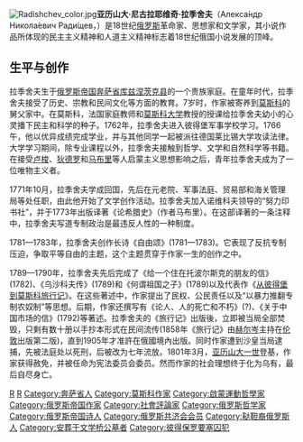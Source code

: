 {{unreferenced|time=2010-07-10T00:48:32+00:00}}
[[File:Radishchev_color.jpg|right]]'''亚历山大·尼古拉耶维奇·拉季舍夫'''（Алекса́ндр Никола́евич Ради́щев，{{bd|1749年|8月31日|1802年|9月24日|CatIdx=R}}）是18世纪[[俄罗斯|俄罗斯]]革命家、思想家和文学家，其小说作品所体现的民主主义精神和人道主义精神标志着18世纪俄国小说发展的顶峰。

== 生平与创作 ==
拉季舍夫生于[[俄罗斯帝国|俄罗斯帝国]][[奔萨省|奔萨省]][[库兹涅茨基区_(奔萨州)|库兹涅茨克县]]的一个贵族家庭。在童年时代，拉季舍夫接受了历史、宗教和民间文化等方面的教育。7岁时，作家被寄养到[[莫斯科|莫斯科]]的舅父家中。在莫斯科，法国家庭教师和[[莫斯科大学|莫斯科大学]]教授的授课给拉季舍夫幼小的心灵播下民主和科学的种子。1762年，拉季舍夫进入彼得堡军事学校学习。1766午，他以优异成绩完成学业，并与其他同学一起被派往德国莱比锡大学攻读法律。大学学习期间，除专业课程以外，拉季舍夫接触到哲学、文学和自然科学等书籍。在接受[[让-雅克·卢梭|卢梭]]、[[德尼·狄德罗|狄德罗]]和[[马布里|马布里]]等人启蒙主义思想影响之后，青年拉季舍夫成为了一位唯物主义者。

1771年10月，拉季舍夫学成回国，先后在元老院、军事法庭、贸易部和海关管理局等处任职，由此他开始了文学创作活动。拉季舍夫加入诺维科夫领导的“努力印书社”，并于1773年出版译著《论希腊史》（作者马布里）。在这部译著的一条注释中，拉季舍夫写道专制政治是最违反人性的一种制度。

1781—1783年，拉季舍夫创作长诗《自由颂》(1781—1783)。它表现了反抗专制压迫，争取平等自由的主题，这个主题贯穿于作家一生的创作之中。

1789—1790年，拉季舍夫先后完成了《给一个住在托波尔斯克的朋友的信》(1782)、《乌沙科夫传》(1789)和《何谓祖国之子》(1789)以及代表作《[[从彼得堡到莫斯科旅行记|从彼得堡到莫斯科旅行记]]》。在这些著述中，作家提出了民权、公民责任以及“以暴力推翻专制农奴制”等思想。后期，作家还撰写有《论人、人的死亡和不朽》(?)、《关于中国市场的信》(1792)等著述。拉季舍夫的《旅行记》出版後，立即被当局全部焚毁，只剩有数十册以手抄本形式在民间流传(1858年《旅行记》由[[亚历山大·伊万诺维奇·赫尔岑|赫尔岑]]主持在[[伦敦|伦敦]]出版第二版)，直到1905年才准許在俄國境內出版。同时作家遭到沙皇当局逮捕，先被法庭处以死刑，后被改为七年流放。1801年3月，[[亚历山大一世_(俄国)|亚历山大一世]]登基，作家获得赦免，并被任命为宪法委员会委员。然而作家的社会理想终于化为乌有，最后自尽身亡。

{{啟蒙時代}}
{{Authority control}}

[[Category:俄羅斯自殺者|R]]
[[Category:萊比錫大學校友|R]]
[[Category:奔萨省人|Category:奔萨省人]]
[[Category:莫斯科作家|Category:莫斯科作家]]
[[Category:啟蒙運動哲學家|Category:啟蒙運動哲學家]]
[[Category:俄罗斯帝国作家|Category:俄罗斯帝国作家]]
[[Category:社會評論家|Category:社會評論家]]
[[Category:俄罗斯哲学家|Category:俄罗斯哲学家]]
[[Category:俄罗斯帝国诗人|Category:俄罗斯帝国诗人]]
[[Category:俄罗斯共济会会员|Category:俄罗斯共济会会员]]
[[Category:鞑靼裔俄罗斯人|Category:鞑靼裔俄罗斯人]]
[[Category:安葬于文学桥公墓者|Category:安葬于文学桥公墓者]]
[[Category:彼得保罗要塞囚犯|Category:彼得保罗要塞囚犯]]